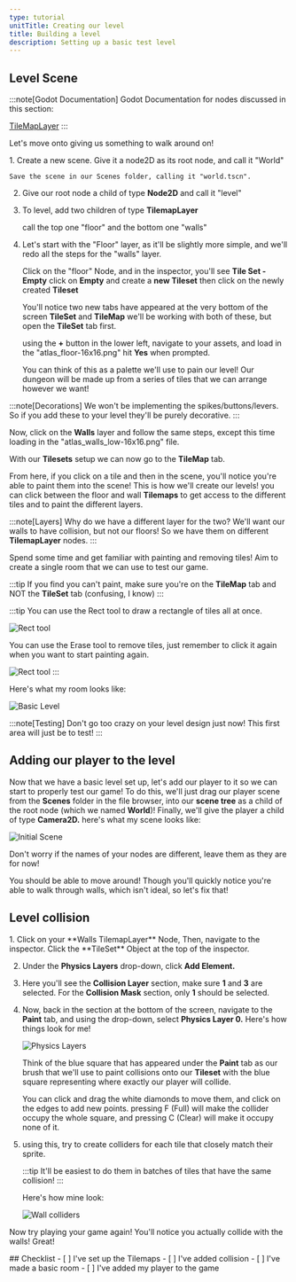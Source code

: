 ```yaml
---
type: tutorial
unitTitle: Creating our level
title: Building a level
description: Setting up a basic test level
---
```



## Level Scene

:::note[Godot Documentation]
Godot Documentation for nodes discussed in this section: 

[TileMapLayer](https://docs.godotengine.org/en/stable/classes/class_tilemaplayer.html)
:::


Let's move onto giving us something to walk around on!

<Steps>
1. Create a new scene. Give it a node2D as its root node, and call it "World" 

    Save the scene in our Scenes folder, calling it "world.tscn".

2. Give our root node a child of type **Node2D** and call it "level"

3. To level, add two children of type **TilemapLayer**

    call the top one "floor" and the bottom one "walls"

4. Let's start with the "Floor" layer, as it'll be slightly more simple, and we'll redo all the steps for the "walls" layer.

    Click on the "floor" Node, and in the inspector, you'll see **Tile Set - Empty** click on **Empty** and create a **new Tileset** then click on the newly created **Tileset**

    You'll notice two new tabs have appeared at the very bottom of the screen **TileSet** and **TileMap** we'll be working with both of these, but open the **TileSet** tab first.

    using the **+** button in the lower left, navigate to your assets, and load in the "atlas_floor-16x16.png" hit **Yes** when prompted.

    You can think of this as a palette we'll use to pain our level! Our dungeon will be made up from a series of tiles that we can arrange however we want!

</Steps>

:::note[Decorations]
 We won't be implementing the spikes/buttons/levers. So if you add these to your level they'll be purely decorative.
:::


Now, click on the **Walls** layer and follow the same steps, except this time loading in the "atlas_walls_low-16x16.png" file.

With our **Tilesets** setup we can now go to the **TileMap** tab. 

From here, if you click on a tile and then in the scene, you'll notice you're able to paint them into the scene! This is how we'll create our levels! you can click between the floor and wall **Tilemaps** to get access to the different tiles and to paint the different layers.

:::note[Layers]
Why do we have a different layer for the two? We'll want our walls to have collision, but not our floors! So we have them on different **TilemapLayer** nodes.
:::

Spend some time and get familiar with painting and removing tiles! Aim to create a single room that we can use to test our game.

:::tip 
If you find you can't paint, make sure you're on the **TileMap** tab and NOT the **TileSet** tab (confusing, I know)
:::

:::tip
 You can use the Rect tool to draw a rectangle of tiles all at once.

![Rect tool](/src/assets/godot/dungeonCrawler/recttoolimg.png)

You can use the Erase tool to remove tiles, just remember to click it again when you want to start painting again.

![Rect tool](/src/assets/godot/dungeonCrawler/eraseTool.png)
:::

Here's what my room looks like:

![Basic Level](/src/assets/godot/dungeonCrawler/basicroomimg.png)

:::note[Testing]
Don't go too crazy on your level design just now! This first area will just be to test!
:::

## Adding our player to the level

Now that we have a basic level set up, let's add our player to it so we can start to properly test our game! To do this, we'll just drag our player scene from the **Scenes** folder
in the file browser, into our **scene tree** as a child of the root node (which we named **World**)! Finally, we'll give the player a child of type **Camera2D.** here's what my scene looks like:

![Initial Scene](/src/assets/godot/dungeonCrawler/inittestscene.png)

Don't worry if the names of your nodes are different, leave them as they are for now!

You should be able to move around! Though you'll quickly notice you're able to walk through walls, which isn't ideal, so let's fix that!

## Level collision
<Steps>
1. Click on your **Walls TilemapLayer** Node, Then, navigate to the inspector. Click the **TileSet** Object at the top of the inspector. 

2. Under the **Physics Layers** drop-down, click **Add Element.** 

3. Here you'll see the **Collision Layer** section, make sure **1** and **3** are selected. For the **Collision Mask** section, only **1** should be selected.

4. Now, back in the section at the bottom of the screen, navigate to the **Paint** tab, and using the drop-down, select **Physics Layer 0.** Here's how things look for me!

    ![Physics Layers](/src/assets/godot/dungeonCrawler/tilesetphysicslayer.png)

    Think of the blue square that has appeared under the **Paint** tab as our brush that we'll use to paint collisions onto our **Tileset** with the blue square representing where exactly our player will collide.


    You can click and drag the white diamonds to move them, and click on the edges to add new points. pressing F (Full) will make the collider occupy the whole square, and pressing C (Clear) will make it occupy none of it.

5. using this, try to create colliders for each tile that closely match their sprite. 

    :::tip 
    It'll be easiest to do them in batches of tiles that have the same collision!
    :::

    Here's how mine look:

    ![Wall colliders](/src/assets/godot/dungeonCrawler/wallcolliders.png)

</Steps>

Now try playing your game again! You'll notice you actually collide with the walls! Great!

<Box>
## Checklist
<Checklist>
- [ ] I've set up the Tilemaps
- [ ] I've added collision
- [ ] I've made a basic room
- [ ] I've added my player to the game
</Checklist>
</Box>
